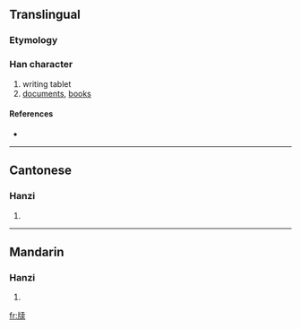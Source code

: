 {{also|牘}}
==Translingual==

===Etymology===
{{Han simp|牘|f=賣|t=卖}}

===Han character===
{{Han char|rn=91|rad=片|as=08|sn=12|four=|canj=中中十弓大 (LLJNK), 中弓十弓大 (LNJNK)}}

# writing tablet
# [[documents]], [[books]]

====References====
* {{Han ref|kx=0693.391|hdz=32016.240|uh=724D|ud=29261}}

----

==Cantonese==

===Hanzi===
{{yue-hanzi|jyut=|y=duk6}}

# {{defn|Cantonese}}

----

==Mandarin==

===Hanzi===
{{cmn-hanzi|tra=牘|pin=[[dú]] ([[du2]])|wg=tu<sup>2</sup>}}

# {{defn|Mandarin}}

[[fr:牍]]